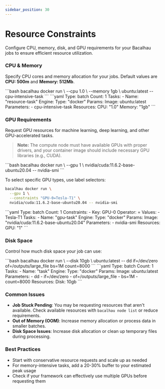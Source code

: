 ```yaml
---
sidebar_position: 30
---
```



# Resource Constraints

Configure CPU, memory, disk, and GPU requirements for your Bacalhau jobs to ensure efficient resource utilization.

### CPU & Memory

Specify CPU cores and memory allocation for your jobs. Default values are **CPU: 500m** and **Memory: 512Mb**.

<Tabs groupId="cpu-memory">
<TabItem value="Imperative" label="Imperative">
```bash
bacalhau docker run \
  --cpu 1.0 \
  --memory 1gb \
  ubuntu:latest -- cpu-intensive-task
```
</TabItem>

<TabItem value="Declarative" label="Declarative">
```yaml
Type: batch
Count: 1
Tasks:
  - Name: "resource-task"
    Engine:
      Type: "docker"
      Params:
        Image: ubuntu:latest
        Parameters:
        - cpu-intensive-task
    Resources:
      CPU: "1.0"
      Memory: "1gb"
```
</TabItem>
</Tabs>

### GPU Requirements

Request GPU resources for machine learning, deep learning, and other GPU-accelerated tasks.

> **Note:** The compute node must have available GPUs with proper drivers, and your container image should include necessary GPU libraries (e.g., CUDA).

<Tabs groupId="gpu-requirements">
<TabItem value="Imperative" label="Imperative">
```bash
bacalhau docker run \
  --gpu 1 \
  nvidia/cuda:11.6.2-base-ubuntu20.04 -- nvidia-smi
```

To select specific GPU types, use label selectors:

```bash
bacalhau docker run \
  --gpu 1 \
  --constraints "GPU-0=Tesla-T1" \
  nvidia/cuda:11.6.2-base-ubuntu20.04 -- nvidia-smi
```

</TabItem>

<TabItem value="Declarative" label="Declarative">
```yaml
Type: batch
Count: 1
Constraints:
  - Key: GPU-0
    Operator: =
    Values:
    - Tesla-T1
Tasks:
  - Name: "gpu-task"
    Engine:
      Type: "docker"
      Params:
        Image: "nvidia/cuda:11.6.2-base-ubuntu20.04"
        Parameters: 
          - nvidia-smi
    Resources:
      GPU: "1"
```
</TabItem>
</Tabs>

### Disk Space

Control how much disk space your job can use:

<Tabs groupId="disk-space">
<TabItem value="Imperative" label="Imperative">
```bash
bacalhau docker run \
  --disk 10gb \
  ubuntu:latest -- dd if=/dev/zero of=/outputs/large_file bs=1M count=8000
```

</TabItem>

<TabItem value="Declarative" label="Declarative">
```yaml
Type: batch
Count: 1
Tasks:
  - Name: "task"
    Engine:
      Type: "docker"
      Params:
        Image: ubuntu:latest
        Parameters:
        - dd
        - if=/dev/zero
        - of=/outputs/large_file
        - bs=1M
        - count=8000
    Resources:
      Disk: 10gb
```
</TabItem>
</Tabs>

### Common Issues

- **Job Stuck Pending**: You may be requesting resources that aren't available. Check available resources with `bacalhau node list` or reduce requirements.
- **Out of Memory (OOM)**: Increase memory allocation or process data in smaller batches.
- **Disk Space Issues**: Increase disk allocation or clean up temporary files during processing.

### Best Practices

- Start with conservative resource requests and scale up as needed
- For memory-intensive tasks, add a 20-30% buffer to your estimated peak usage
- Check if your framework can effectively use multiple GPUs before requesting them

